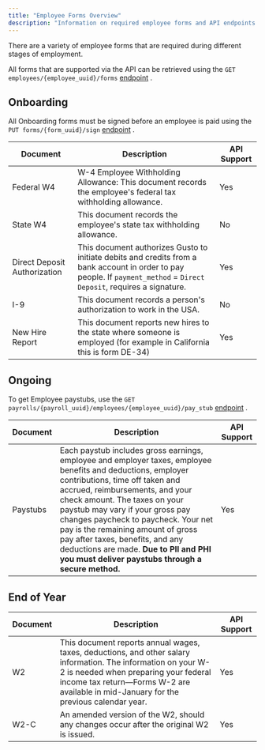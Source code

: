 ```yaml
---
title: "Employee Forms Overview"
description: "Information on required employee forms and API endpoints for retrieval and signing."
---
```

There are a variety of employee forms that are required during different stages of employment.

All forms that are supported via the API can be retrieved using the `GET employees/{employee_uuid}/forms` [endpoint](/embedded-payroll/reference/get-v1-employee-forms)
.

## Onboarding

All Onboarding forms must be signed before an employee is paid using the `PUT forms/{form_uuid}/sign` [endpoint](/embedded-payroll/reference/put-v1-company-form-sign)
.

| Document | Description | API Support |
| --- | --- | --- |
| Federal W4 | W-4 Employee Withholding Allowance: This document records the employee's federal tax withholding allowance. | Yes |
| State W4 | This document records the employee's state tax withholding allowance. | No  |
| Direct Deposit Authorization | This document authorizes Gusto to initiate debits and credits from a bank account in order to pay people. If `payment_method` = `Direct Deposit`, requires a signature. | Yes |
| I-9 | This document records a person's authorization to work in the USA. | No  |
| New Hire Report | This document reports new hires to the state where someone is employed (for example in California this is form DE-34) | Yes |

## Ongoing

To get Employee paystubs, use the `GET payrolls/{payroll_uuid}/employees/{employee_uuid}/pay_stub` [endpoint](/embedded-payroll/reference/get-v1-payrolls-payroll_uuid-employees-employee_uuid-pay_stub)
.

| Document | Description | API Support |
| --- | --- | --- |
| Paystubs | Each paystub includes gross earnings, employee and employer taxes, employee benefits and deductions, employer contributions, time off taken and accrued, reimbursements, and your check amount. The taxes on your paystub may vary if your gross pay changes paycheck to paycheck. Your net pay is the remaining amount of gross pay after taxes, benefits, and any deductions are made. **Due to PII and PHI you must deliver paystubs through a secure method.** | Yes |

## End of Year

| Document | Description | API Support |
| --- | --- | --- |
| W2  | This document reports annual wages, taxes, deductions, and other salary information.  The information on your W-2 is needed when preparing your federal income tax return—Forms W-2 are available in mid-January for the previous calendar year. | Yes |
| W2-C | An amended version of the W2, should any changes occur after the original W2 is issued. | Yes |

